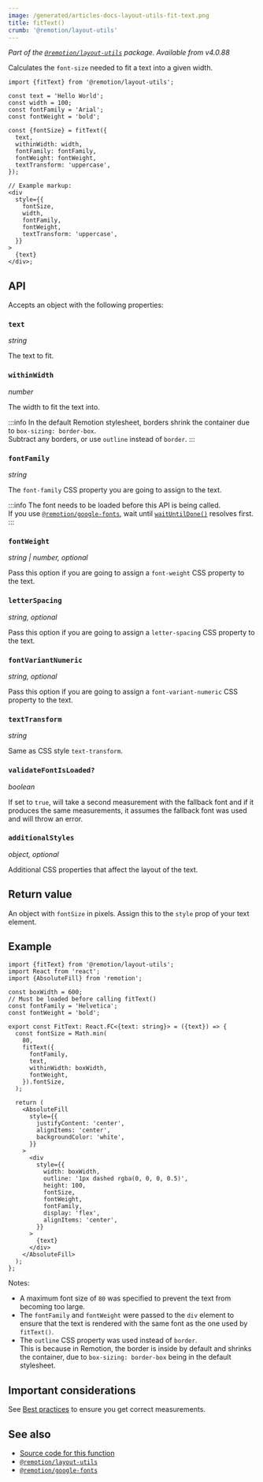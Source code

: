 ```yaml
---
image: /generated/articles-docs-layout-utils-fit-text.png
title: fitText()
crumb: '@remotion/layout-utils'
---
```


_Part of the [`@remotion/layout-utils`](/docs/layout-utils) package. Available from v4.0.88_

Calculates the `font-size` needed to fit a text into a given width.

```tsx twoslash title="FitText.tsx"
import {fitText} from '@remotion/layout-utils';

const text = 'Hello World';
const width = 100;
const fontFamily = 'Arial';
const fontWeight = 'bold';

const {fontSize} = fitText({
  text,
  withinWidth: width,
  fontFamily: fontFamily,
  fontWeight: fontWeight,
  textTransform: 'uppercase',
});

// Example markup:
<div
  style={{
    fontSize,
    width,
    fontFamily,
    fontWeight,
    textTransform: 'uppercase',
  }}
>
  {text}
</div>;
```

## API

Accepts an object with the following properties:

### `text`

_string_

The text to fit.

### `withinWidth`

_number_

The width to fit the text into.

:::info
In the default Remotion stylesheet, borders shrink the container due to `box-sizing: border-box`.  
Subtract any borders, or use `outline` instead of `border`.
:::

### `fontFamily`

_string_

The `font-family` CSS property you are going to assign to the text.

:::info
The font needs to be loaded before this API is being called.  
If you use [`@remotion/google-fonts`](/docs/google-fonts), wait until [`waitUntilDone()`](/docs/google-fonts/load-font#waituntildone) resolves first.
:::

### `fontWeight`

_string | number, optional_

Pass this option if you are going to assign a `font-weight` CSS property to the text.

### `letterSpacing`

_string, optional_

Pass this option if you are going to assign a `letter-spacing` CSS property to the text.

### `fontVariantNumeric`

_string, optional_

Pass this option if you are going to assign a `font-variant-numeric` CSS property to the text.

### `textTransform`<AvailableFrom v="4.0.140"/>

_string_

Same as CSS style `text-transform`.

### `validateFontIsLoaded?`<AvailableFrom v="4.0.136"/>

_boolean_

If set to `true`, will take a second measurement with the fallback font and if it produces the same measurements, it assumes the fallback font was used and will throw an error.

### `additionalStyles`<AvailableFrom v="4.0.140"/>

_object, optional_

Additional CSS properties that affect the layout of the text.

## Return value

An object with `fontSize` in pixels. Assign this to the `style` prop of your text element.

## Example

```tsx twoslash
import {fitText} from '@remotion/layout-utils';
import React from 'react';
import {AbsoluteFill} from 'remotion';

const boxWidth = 600;
// Must be loaded before calling fitText()
const fontFamily = 'Helvetica';
const fontWeight = 'bold';

export const FitText: React.FC<{text: string}> = ({text}) => {
  const fontSize = Math.min(
    80,
    fitText({
      fontFamily,
      text,
      withinWidth: boxWidth,
      fontWeight,
    }).fontSize,
  );

  return (
    <AbsoluteFill
      style={{
        justifyContent: 'center',
        alignItems: 'center',
        backgroundColor: 'white',
      }}
    >
      <div
        style={{
          width: boxWidth,
          outline: '1px dashed rgba(0, 0, 0, 0.5)',
          height: 100,
          fontSize,
          fontWeight,
          fontFamily,
          display: 'flex',
          alignItems: 'center',
        }}
      >
        {text}
      </div>
    </AbsoluteFill>
  );
};
```

Notes:

- A maximum font size of `80` was specified to prevent the text from becoming too large.
- The `fontFamily` and `fontWeight` were passed to the `div` element to ensure that the text is rendered with the same font as the one used by `fitText()`.
- The `outline` CSS property was used instead of `border`.  
  This is because in Remotion, the border is inside by default and shrinks the container, due to `box-sizing: border-box` being in the default stylesheet.

## Important considerations

See [Best practices](/docs/layout-utils/best-practices) to ensure you get correct measurements.

## See also

- [Source code for this function](https://github.com/remotion-dev/remotion/blob/main/packages/layout-utils/src/layouts/fit-text.ts)
- [`@remotion/layout-utils`](/docs/layout-utils)
- [`@remotion/google-fonts`](/docs/google-fonts)
